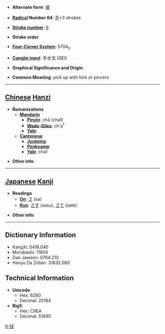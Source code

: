 * '''Alternate form''': [[搋]]

* '''[[Wiktionary:Chinese radical index| Radical]] Number 64''': [[Wiktionary:Chinese radical index 手|手]]+3 strokes

* '''[[Wiktionary:Chinese total strokes index|Stroke number]]''': [[Wiktionary:Chinese total strokes index 6|6]]

* '''Stroke order''': 

* '''[[Wiktionary:Chinese four corner index|Four-Corner System]]''': 5704<sub>0</sub>

* '''[[Wiktionary:Chinese Cangjie index|Cangjie input]]''': 手水戈 (QEI)

* '''Graphical Significance and Origin''': 

* '''Common Meaning''': pick up with fork or pincers

----

== [[Chinese]] [[Hanzi]] ==

* '''Romanizations'''
** '''[[Mandarin]]'''
*** '''[[Pinyin]]''': chā (cha1)
*** '''[[Wade-Giles]]''': ch'a<sup>1</sup>
*** '''[[Yale]]''': 
** '''[[Cantonese]]'''
*** '''[[Jyutping]]''':
*** '''[[Penkyamp]]''': 
*** '''[[Yale]]''': cha1

* '''Other info''': 

----

== [[Japanese]] [[Kanji]] ==

* '''Readings'''
** '''[[On]]''': [[さ]] (sa)
** '''[[Kun]]''': [[さす]] (sasu), [[さて]] (sate)

* '''Other info''':  

----

== Dictionary Information ==

* KangXi: 0418.040
* Morobashi: 11804
* Dae Jaweon: 0764.210
* Hanyu Da Zidian: 31832.080

== Technical Information ==

* '''Unicode''':
** Hex: 6260
** Decimal: 25184
* '''Big5''':
** Hex: C9EA
** Decimal: 51690

[[fr:扠]]